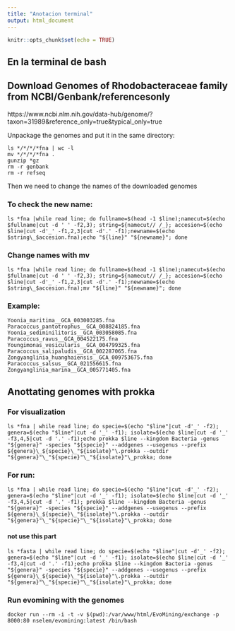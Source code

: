 ```yaml
---
title: "Anotacion terminal"
output: html_document
---
```


```r
knitr::opts_chunk$set(echo = TRUE)
```

## En la terminal de bash


## Download Genomes of Rhodobacteraceae family from NCBI/Genbank/referencesonly
 
https://www.ncbi.nlm.nih.gov/data-hub/genome/?taxon=31989&reference_only=true&typical_only=true

Unpackage the genomes and put it in the same directory:
```{}
ls */*/*/*fna | wc -l
mv */*/*/*fna .
gunzip *gz
rm -r genbank
rm -r refseq
```
Then we need to change the names of the downloaded genomes

### To check the new name:
```{}
ls *fna |while read line; do fullname=$(head -1 $line);namecut=$(echo $fullname|cut -d ' ' -f2,3); string=${namecut// /_}; accesion=$(echo $line|cut -d'_' -f1,2,3|cut -d'.' -f1);newname=$(echo $string\_$accesion.fna);echo "${line}" "${newname}"; done
```
### Change names with mv

```{}
ls *fna |while read line; do fullname=$(head -1 $line);namecut=$(echo $fullname|cut -d ' ' -f2,3); string=${namecut// /_}; accesion=$(echo $line|cut -d'_' -f1,2,3|cut -d'.' -f1);newname=$(echo $string\_$accesion.fna);mv "${line}" "${newname}"; done
```

### Example:
```output
Yoonia_maritima__GCA_003003285.fna
Paracoccus_pantotrophus__GCA_008824185.fna            Yoonia_sediminilitoris__GCA_003058085.fna
Paracoccus_ravus__GCA_004522175.fna                   Youngimonas_vesicularis__GCA_004799325.fna
Paracoccus_salipaludis__GCA_002287065.fna             Zongyanglinia_huanghaiensis__GCA_009753675.fna
Paracoccus_salsus__GCA_021556615.fna                  Zongyanglinia_marina__GCA_005771405.fna
```
## Anottating genomes with  prokka

### For visualization
```{}
ls *fna | while read line; do specie=$(echo "$line"|cut -d'_' -f2); genera=$(echo "$line"|cut -d '_' -f1); isolate=$(echo $line|cut -d '_' -f3,4,5|cut -d '.' -f1);echo prokka $line --kingdom Bacteria -genus "${genera}" -species "${specie}" --addgenes --usegenus --prefix ${genera}\_${specie}\_"${isolate}"\.prokka --outdir "${genera}"\_"${specie}"\_"${isolate}"\_prokka; done
````

### For run:
```{}
ls *fna | while read line; do specie=$(echo "$line"|cut -d'_' -f2); genera=$(echo "$line"|cut -d '_' -f1); isolate=$(echo $line|cut -d '_' -f3,4,5|cut -d '.' -f1); prokka $line --kingdom Bacteria -genus "${genera}" -species "${specie}" --addgenes --usegenus --prefix ${genera}\_${specie}\_"${isolate}"\.prokka --outdir "${genera}"\_"${specie}"\_"${isolate}"\_prokka; done
```

#### not use this part 
```note
ls *fasta | while read line; do specie=$(echo "$line"|cut -d'_' -f2); genera=$(echo "$line"|cut -d '_' -f1); isolate=$(echo $line|cut -d '_' -f3,4|cut -d '.' -f1);echo prokka $line --kingdom Bacteria -genus "${genera}" -species "${specie}" --addgenes --usegenus --prefix ${genera}\_${specie}\_"${isolate}"\.prokka --outdir "${genera}"\_"${specie}"\_"${isolate}"\_prokka; done
```

### Run evomining with the genomes

```{}
docker run --rm -i -t -v $(pwd):/var/www/html/EvoMining/exchange -p 8000:80 nselem/evomining:latest /bin/bash
```
